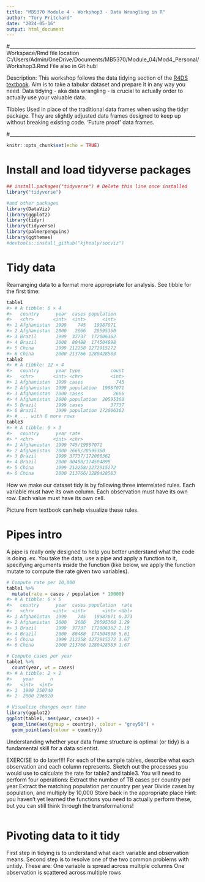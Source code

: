```yaml
---
title: "MB5370 Module 4 - Workshop3 - Data Wrangling in R"
author: "Tory Pritchard"
date: "2024-05-16"
output: html_document
---
```


#____________________________________________________________________________
Workspace/Rmd file location
C:/Users/Admin/OneDrive/Documents/MB5370/Module_04/Mod4_Personal/Workshop3.Rmd
File also in Git hub!

Description: This workshop follows the data tidying section of the [R4DS textbook](https://r4ds.hadley.nz/data-tidy#sec-tidy-data). Aim is to take a tabular dataset and prepare it in any way you need.
Data tidying - aka data wrangling - is crucial to actually order to actually use your valuable data.

Tibbles
Used in place of the traditional data frames when using the tidyr package. They are slightly adjusted data frames designed to keep up without breaking existing code. 'Future proof' data frames.

#____________________________________________________________________________

```r
knitr::opts_chunk$set(echo = TRUE)
```

# Install and load tidyverse packages
```r
## install.packages("tidyverse") # Delete this line once installed
library("tidyverse")

#and other packages
library(DataViz)
library(ggplot2)
library(tidyr)
library(tidyverse)
library(palmerpenguins)
library(ggthemes)
#devtools::install_github("kjhealy/socviz")
```

# Tidy data
Rearranging data to a format more appropriate for analysis.
See tibble for the first time:
```r
table1
#> # A tibble: 6 × 4
#>   country      year  cases population
#>   <chr>       <int>  <int>      <int>
#> 1 Afghanistan  1999    745   19987071
#> 2 Afghanistan  2000   2666   20595360
#> 3 Brazil       1999  37737  172006362
#> 4 Brazil       2000  80488  174504898
#> 5 China        1999 212258 1272915272
#> 6 China        2000 213766 1280428583
table2
#> # A tibble: 12 × 4
#>   country      year type           count
#>   <chr>       <int> <chr>          <int>
#> 1 Afghanistan  1999 cases            745
#> 2 Afghanistan  1999 population  19987071
#> 3 Afghanistan  2000 cases           2666
#> 4 Afghanistan  2000 population  20595360
#> 5 Brazil       1999 cases          37737
#> 6 Brazil       1999 population 172006362
#> # ... with 6 more rows
table3
#> # A tibble: 6 × 3
#>   country      year rate             
#> * <chr>       <int> <chr>            
#> 1 Afghanistan  1999 745/19987071     
#> 2 Afghanistan  2000 2666/20595360    
#> 3 Brazil       1999 37737/172006362  
#> 4 Brazil       2000 80488/174504898  
#> 5 China        1999 212258/1272915272
#> 6 China        2000 213766/1280428583
```

How we make our dataset tidy is by following three interrelated rules. 
Each variable must have its own column.
Each observation must have its own row.
Each value must have its own cell.

Picture from textbook can help visualize these rules.

# Pipes intro
A pipe is really only designed to help you better understand what the code is doing.
ex. You take the data, use a pipe and apply a function to it, specifying arguments inside the function (like below, we apply the function mutate to compute the rate given two variables).
```r
# Compute rate per 10,000
table1 %>% 
  mutate(rate = cases / population * 10000)
#> # A tibble: 6 × 5
#>   country      year  cases population  rate
#>   <chr>       <int>  <int>      <int> <dbl>
#> 1 Afghanistan  1999    745   19987071 0.373
#> 2 Afghanistan  2000   2666   20595360 1.29 
#> 3 Brazil       1999  37737  172006362 2.19 
#> 4 Brazil       2000  80488  174504898 5.61 
#> 5 China        1999 212258 1272915272 1.67 
#> 6 China        2000 213766 1280428583 1.67

# Compute cases per year
table1 %>% 
  count(year, wt = cases)
#> # A tibble: 2 × 2
#>    year      n
#>   <int>  <int>
#> 1  1999 250740
#> 2  2000 296920

# Visualise changes over time
library(ggplot2)
ggplot(table1, aes(year, cases)) + 
  geom_line(aes(group = country), colour = "grey50") + 
  geom_point(aes(colour = country))
```

Understanding whether your data frame structure is optimal (or tidy) is a fundamental skill for a data scientist.

EXERCISE to do later!!!!
For each of the sample tables, describe what each observation and each column represents.
Sketch out the processes you would use to calculate the rate for table2 and table3. You will need to perform four operations:
Extract the number of TB cases per country per year
Extract the matching population per country per year
Divide cases by population, and multiply by 10,000
Store back in the appropriate place
Hint: you haven’t yet learned the functions you need to actually perform these, but you can still think through the transformations!

```r

```

# Pivoting data to it tidy
First step in tidying is to understand what each variable and observation means.
Second step is to resolve one of the two common problems with untidy. These are:
  One variable is spread across multiple columns
  One observation is scattered across multiple rows

```r

```


